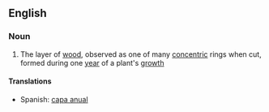 ==English==

===Noun===
{{en-noun|sg=[[annual]] [[ring]]}}

# The layer of [[wood]], observed as one of many [[concentric]] rings when cut, formed during one [[year]] of a plant's [[growth]]

====Translations====
{{trans-top|layer of wood}}
*Spanish: [[capa anual]] {{f}}
{{trans-mid}}
{{trans-bottom}}